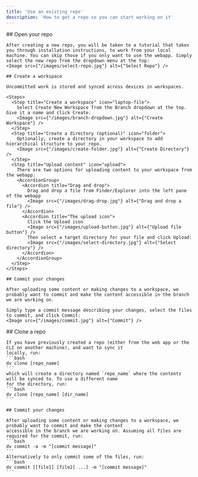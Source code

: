```yaml
---
title: 'Use an existing repo'
description: 'How to get a repo so you can start working on it'
---
```



<Tabs>
  <Tab title="Web UI">
    ## Open your repo
    
    After creating a new repo, you will be taken to a tutorial that takes you through installation instructions, to work from your local machine. You can skip those if you only want to use the webapp. Simply select the new repo from the dropdown menu at the top:
    <Image src={"/images/select-repo.jpg"} alt={"Select Repo"} />

    ## Create a workspace

    Uncommitted work is stored and synced across devices in workspaces.

    <Steps>
      <Step title="Create a workspace" icon="laptop-file">
        Select Create New Workspace from the Branch dropdown at the top. Give it a name and click Create.
        <Image src={"/images/branch-dropdown.jpg"} alt={"Create Workspace"} />
      </Step>
      <Step title="Create a directory (optional)" icon="folder">
        Optionally, create a directory in your workspace to add hierarchical structure to your repo.
        <Image src={"/images/create-folder.jpg"} alt={"Create Directory"} />
      </Step>
      <Step title="Upload content" icon="upload">
        There are two options for uploading content to your workspace from the webapp:
        <AccordionGroup>
          <Accordion title="Drag and drop">
            Drag and drop a file from Finder/Explorer into the left pane of the webapp
            <Image src={"/images/drag-drop.jpg"} alt={"Drag and drop a file"} />
          </Accordion>
          <Accordion title="The upload icon">
            Click the Upload icon
            <Image src={"/images/upload-button.jpg"} alt={"Upload file button"} />
            Then select a target directory for your file and click Upload:
            <Image src={"/images/select-directory.jpg"} alt={"Select directory"} />
          </Accordion>
        </AccordionGroup>
      </Step>
    </Steps>

    ## Commit your changes

    After uploading some content or making changes to a workspace, we probably want to commit and make the content accessible in the branch we are working on.
    
    Simply type a commit message describing your changes, select the files to commit, and click Commit:
    <Image src={"/images/commit.jpg"} alt={"Commit"} />
  </Tab>
  <Tab title="CLI">
    ## Clone a repo

    If you have previously created a repo (either from the web app or the CLI on another machine), and want to sync it
    locally, run:
    ```bash
    dv clone [repo_name]
    ```
    which will create a directory named `repo_name` where the contents will be synced to. To use a different name
    for the directory, run:
    ```bash
    dv clone [repo_name] [dir_name]
    ```

    ## Commit your changes

    After uploading some content or making changes to a workspace, we probably want to commit and make the content
    accessible in the branch we are working on. Assuming all files are required for the commit, run:
    ```bash
    dv commit -a -m "[commit message]"
    ```
    Alternatively to only commit some of the files, run:
    ```bash
    dv commit [[file1] [file2] ...] -m "[commit message]"
    ```
  </Tab>
</Tabs>